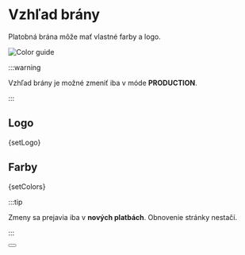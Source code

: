 
# Vzhľad brány

Platobná brána môže mať vlastné farby a logo.

![Color guide](@site/docs/assets/color_guide_en.png)

:::warning

Vzhľad brány je možné zmeniť iba v móde **PRODUCTION**.

:::

## Logo


<CodeBlock language="python">{setLogo}</CodeBlock>

## Farby


<CodeBlock language="python">{setColors}</CodeBlock>


:::tip

Zmeny sa prejavia iba v **nových platbách**. Obnovenie stránky nestačí.

:::

<Button label="Prejsť na kompletnú API príručku" link="/docs/api/set-appearance"/>